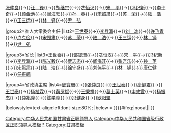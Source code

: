 {{Navbox
|name=中华人民共和国甘肃省正职领导人
|title=[[中华人民共和国]][[甘肃省]][[党和国家机构|四大机构]][[省部级正职|正职]][[中华人民共和国省级行政区领导人|领导人]]
|above=[[中华人民共和国省会列表|省会]]：[[兰州市]]
|image=[[File:China_Gansu.svg|80px]]
|state={{{state<includeonly>|collapsed</includeonly>}}}

|group1=省委书记
|list1=[[张德生]]{{→}}[[張仲良|张仲良]]{{→}}[[汪锋|汪　锋]]{{→}}[[胡继宗]]{{→}}[[冼恒汉]]{{→}}[[宋平|宋　平]]{{→}}[[冯纪新]]{{→}}[[李子奇 (官员)|李子奇]]{{→}}[[顾金池]]{{→}}[[阎海旺]]{{→}}[[孙英|孙　英]]{{→}}[[宋照肅|宋照肃]]{{→}}[[苏荣|苏　荣]]{{→}}[[陆浩|陆　浩]]{{→}}[[王三运]]{{→}}[[林铎 (1956年)|林　铎]]{{→}}[[尹弘|尹　弘]]

|group2=省人大常委会主任
|list2=[[王世泰]]{{→}}[[李登瀛 (1914年)|李登瀛]]{{→}}[[刘冰 (1921年)|刘　冰]]{{→}}[[许飞青]]{{→}}[[卢克俭]]{{→}}[[宋照肅|宋照肃]]{{→}}[[苏荣|苏　荣]]{{→}}[[陆浩|陆　浩]]{{→}}[[王三运]]{{→}}[[林铎 (1956年)|林　铎]]{{→}}[[尹弘|尹　弘]]

|group3=省长
|list3=[[王世泰]]{{→}}[[鄧寶珊]]{{→}}[[冼恒汉]]{{→}}[[宋平|宋　平]]{{→}}[[冯纪新]]{{→}}[[李登瀛 (1914年)|李登瀛]]{{→}}[[陈光毅]]{{→}}[[贾志杰]]{{→}}[[阎海旺]]{{→}}[[张吾乐]]{{→}}[[孙英|孙　英]]{{→}}[[宋照肅|宋照肃]]{{→}}[[陆浩|陆　浩]]{{→}}[[徐守盛]]{{→}}[[刘伟平 (1953年)|刘伟平]]{{→}}[[林铎 (1956年)|林　铎]]{{→}}[[唐仁健]]{{→}}[[任振鹤]]

|group4=省政协主席
|list4=[[鄧寶珊]]{{→}}[[張仲良|张仲良]]{{→}}[[王世泰]]{{→}}[[高健君]]{{→}}[[王世泰]]{{→}}[[楊植霖|杨植霖]]{{→}}[[黄罗斌]]{{→}}[[王秉祥]]{{→}}[[葛士英]]{{→}}[[申效曾]]{{→}}[[杨振杰]]{{→}}[[仲兆隆]]{{→}}[[陈学亨]]{{→}}[[冯健身]]{{→}}[[欧阳坚]]

|belowstyle=text-align:left;font-size:80%;
|below = {{中华人民共和国省级行政区正职领导人模板索引}}
}}<includeonly>{{#ifeq:{{{1}}}|nocat||
[[Category:中华人民共和国甘肃省正职领导人]]
}}</includeonly><noinclude>
[[Category:中华人民共和国省级行政区正职领导人模板]]
[[Category:中华人民共和国甘肃省正职领导人|*]]
[[Category:甘肃模板]]
</noinclude>